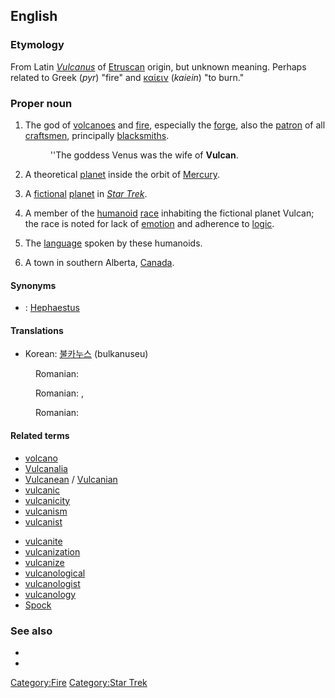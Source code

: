 {{see|vulcan}}
{{wikipedia|Vulcan}}
==English==

===Etymology===
From Latin ''[[Vulcanus]]'' of [[Etruscan]] origin, but unknown meaning. Perhaps related to Greek {{polytonic|[[πῦρ]]}} (''pyr'') "fire" and [[καίειν]] (''kaiein'') "to burn."

===Proper noun===
{{en-proper noun}}

# {{context|Roman mythology}} The god of [[volcanoes]] and [[fire]], especially the [[forge]], also the [[patron]] of all [[craftsmen]], principally [[blacksmiths]].
#: ''The goddess Venus was the wife of '''Vulcan'''.
# {{astronomy}} A theoretical [[planet]] inside the orbit of [[Mercury]].
# {{science fiction}} A [[fictional]] [[planet]] in ''[[w:Star Trek|Star Trek]]''.
# {{science fiction}} A member of the [[humanoid]] [[race]] inhabiting the fictional planet Vulcan; the race is noted for lack of [[emotion]] and adherence to [[logic]].
# {{science fiction}} The [[language]] spoken by these humanoids.
# A town in southern Alberta, [[Canada]].

====Synonyms====
* {{italbrac|Roman mythology}}: [[Hephaestus]] {{italbrac|Greek name}}

====Translations====
{{trans-top|Roman god of fire}}
{{trans-mid}}
*Korean: [[불카누스]] (bulkanuseu)
{{trans-bottom}}

{{trans-top|fictional planet in Star Trek}}
:Romanian: {{t-|ro|Vulcan}}
{{trans-bottom}}

{{trans-top|member of the humanoid race inhabiting the fictional planet Vulcan}}
:Romanian: {{t|ro|vulcanian}} {{m}}, {{t|ro|vulcaniană}} {{f}}
{{trans-bottom}}

{{trans-top|the language spoken by these humanoids}}
:Romanian: {{t|ro|vulcaniană}}
{{trans-bottom}}

====Related terms====
{{top2}}
*[[volcano]]
*[[Vulcanalia]]
*[[Vulcanean]] / [[Vulcanian]]
*[[vulcanic]]
*[[vulcanicity]]
*[[vulcanism]]
*[[vulcanist]]
{{mid2}}
*[[vulcanite]]
*[[vulcanization]]
*[[vulcanize]]
*[[vulcanological]]
*[[vulcanologist]]
*[[vulcanology]]
*[[Spock]]
{{bottom}}

===See also===
*{{pedialite|Vulcan (mythology)}}
*{{pedialite|Vulcan (Star Trek)}}

[[Category:Fire]]
[[Category:Star Trek]]